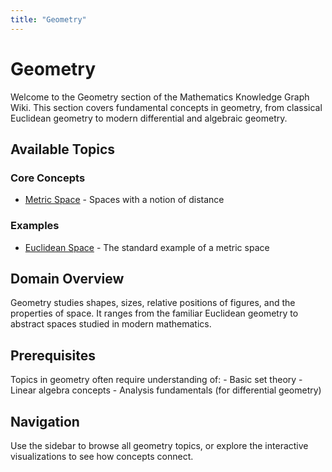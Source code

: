 ```yaml
---
title: "Geometry"
---
```


# Geometry

Welcome to the Geometry section of the Mathematics Knowledge Graph Wiki. This section covers fundamental concepts in geometry, from classical Euclidean geometry to modern differential and algebraic geometry.

## Available Topics

### Core Concepts

- [Metric Space](def-metric-space.qmd) - Spaces with a notion of distance

### Examples

- [Euclidean Space](ex-euclidean-space.qmd) - The standard example of a metric space

## Domain Overview

Geometry studies shapes, sizes, relative positions of figures, and the properties of space. It ranges from the familiar Euclidean geometry to abstract spaces studied in modern mathematics.

## Prerequisites

Topics in geometry often require understanding of:
- Basic set theory
- Linear algebra concepts
- Analysis fundamentals (for differential geometry)

## Navigation

Use the sidebar to browse all geometry topics, or explore the interactive visualizations to see how concepts connect.
